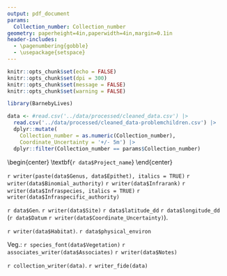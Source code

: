 ```yaml
---
output: pdf_document
params:
  Collection_number: Collection_number
geometry: paperheight=4in,paperwidth=4in,margin=0.1in
header-includes:
  - \pagenumbering{gobble}
  - \usepackage{setspace}
---
```


```r
knitr::opts_chunk$set(echo = FALSE)
knitr::opts_chunk$set(dpi = 300) 
knitr::opts_chunk$set(message = FALSE)
knitr::opts_chunk$set(warning = FALSE)
```

```r
library(BarnebyLives)
```

```r
data <- #read.csv('../data/processed/cleaned_data.csv') |>
  read.csv('../data/processed/cleaned_data-problemchildren.csv') |>
  dplyr::mutate(
    Collection_number = as.numeric(Collection_number), 
    Coordinate_Uncertainty = '+/- 5m') |>
  dplyr::filter(Collection_number == params$Collection_number)
```

\begin{center}
\textbf{\LARGE `r data$Project_name`}
\end{center}
\begin{flushright}
\uppercase{`r data$Family`}
\end{flushright}
\begingroup
\large
`r writer(paste(data$Genus, data$Epithet), italics = TRUE)` `r writer(data$Binomial_authority)` `r writer(data$Infrarank)` `r writer(data$Infraspecies, italics = TRUE)` `r writer(data$Infraspecific_authority)`  
\normalsize
\endgroup

\vspace*{\fill}
\begingroup
`r data$Gen`. `r writer(data$Site)` `r data$latitude_dd` `r data$longitude_dd` (`r data$Datum` `r writer(data$Coordinate_Uncertainty)`).

`r writer(data$Habitat)`. `r data$physical_environ`  

Veg.: `r species_font(data$Vegetation)` `r associates_writer(data$Associates)`
`r writer(data$Notes)`  
\endgroup
 
\vspace*{\fill}
\begingroup
`r collection_writer(data)`. `r writer_fide(data)`
\endgroup
